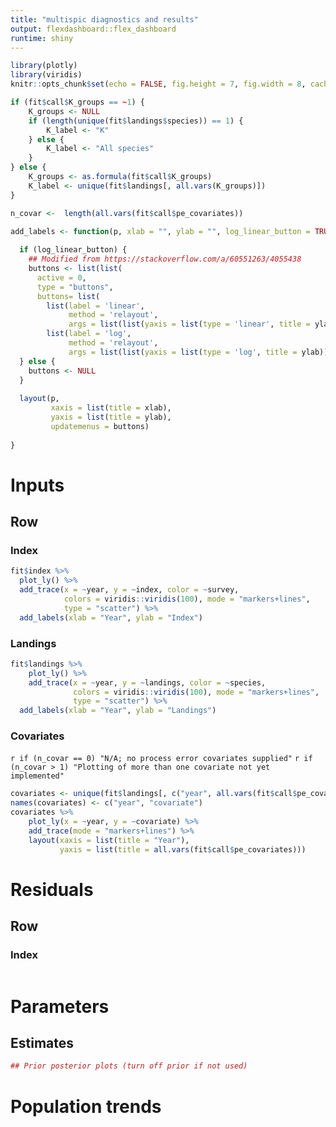 ```yaml
---
title: "multispic diagnostics and results"
output: flexdashboard::flex_dashboard
runtime: shiny
---
```


```r
library(plotly)
library(viridis)
knitr::opts_chunk$set(echo = FALSE, fig.height = 7, fig.width = 8, cache = FALSE)
```


```r

if (fit$call$K_groups == ~1) {
    K_groups <- NULL
    if (length(unique(fit$landings$species)) == 1) {
        K_label <- "K"
    } else {
        K_label <- "All species"
    }
} else {
    K_groups <- as.formula(fit$call$K_groups)
    K_label <- unique(fit$landings[, all.vars(K_groups)])
}

n_covar <-  length(all.vars(fit$call$pe_covariates))

add_labels <- function(p, xlab = "", ylab = "", log_linear_button = TRUE) {
  
  if (log_linear_button) {
    ## Modified from https://stackoverflow.com/a/60551263/4055438
    buttons <- list(list(
      active = 0,
      type = "buttons",
      buttons= list(
        list(label = 'linear',
             method = 'relayout',
             args = list(list(yaxis = list(type = 'linear', title = ylab)))),
        list(label = 'log',
             method = 'relayout', 
             args = list(list(yaxis = list(type = 'log', title = ylab)))))))
  } else {
    buttons <- NULL
  }
  
  layout(p, 
         xaxis = list(title = xlab),
         yaxis = list(title = ylab),
         updatemenus = buttons)
  
}


```


Inputs
================================================================================

Row {.tabset}
--------------------------------------------------------------------------------

### Index

```r
fit$index %>%
  plot_ly() %>%
  add_trace(x = ~year, y = ~index, color = ~survey,
            colors = viridis::viridis(100), mode = "markers+lines",
            type = "scatter") %>% 
  add_labels(xlab = "Year", ylab = "Index")
```


### Landings

```r
fit$landings %>%
    plot_ly() %>%
    add_trace(x = ~year, y = ~landings, color = ~species,
              colors = viridis::viridis(100), mode = "markers+lines",
              type = "scatter") %>% 
  add_labels(xlab = "Year", ylab = "Landings")
```


### Covariates

`r if (n_covar == 0) "N/A; no process error covariates supplied"`
`r if (n_covar > 1) "Plotting of more than one covariate not yet implemented"`

```r
covariates <- unique(fit$landings[, c("year", all.vars(fit$call$pe_covariates)), drop = FALSE])
names(covariates) <- c("year", "covariate")
covariates %>% 
    plot_ly(x = ~year, y = ~covariate) %>% 
    add_trace(mode = "markers+lines") %>% 
    layout(xaxis = list(title = "Year"),
           yaxis = list(title = all.vars(fit$call$pe_covariates)))
```



Residuals
================================================================================

Row {.tabset}
--------------------------------------------------------------------------------

### Index

```r

```


Parameters
================================================================================

## Estimates

```r
## Prior posterior plots (turn off prior if not used)
```


Population trends
================================================================================

```r

```

